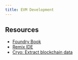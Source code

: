 ```yaml
---
title: EVM Development
---
```


## Resources

- [Foundry Book](https://book.getfoundry.sh/)
- [Remix IDE](https://remix.ethereum.org/)
- [Cryo: Extract blockchain data](https://github.com/paradigmxyz/cryo)
